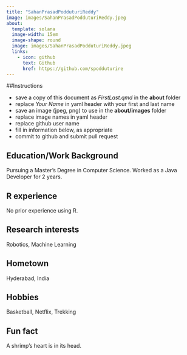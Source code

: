 ```yaml
---
title: "SahanPrasadPodduturiReddy"
image: images/SahanPrasadPodduturiReddy.jpeg
about:
  template: solana
  image-width: 15em
  image-shape: round
  image: images/SahanPrasadPodduturiReddy.jpeg
  links:
    - icon: github
      text: Github
      href: https://github.com/spodduturire
---
```


##Instructions

  - save a copy of this document as *FirstLast.qmd* in the **about** folder
  - replace *Your Name* in yaml header with your first and last name
  - save an image (jpeg, png) to use in the **about/images** folder
  - replace image names in yaml header
  - replace github user name
  - fill in information below, as appropriate
  - commit to github and submit pull request

## Education/Work Background
Pursuing a Master's Degree in Computer Science.
Worked as a Java Developer for 2 years.

## R experience
No prior experience using R.

## Research interests
Robotics, Machine Learning

## Hometown
Hyderabad, India

## Hobbies
Basketball, Netflix, Trekking

## Fun fact
A shrimp's heart is in its head.
